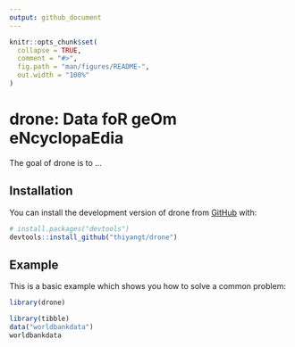 ```yaml
---
output: github_document
---
```


<!-- README.md is generated from README.Rmd. Please edit that file -->

```r
knitr::opts_chunk$set(
  collapse = TRUE,
  comment = "#>",
  fig.path = "man/figures/README-",
  out.width = "100%"
)
```

# drone: **D**ata fo**R** ge**O**m e**N**cyclopa**E**dia

<!-- badges: start -->
<!-- badges: end -->

The goal of drone is to ...

## Installation

You can install the development version of drone from [GitHub](https://github.com/) with:

``` r
# install.packages("devtools")
devtools::install_github("thiyangt/drone")
```

## Example

This is a basic example which shows you how to solve a common problem:

```r
library(drone)
```



```r
library(tibble)
data("worldbankdata")
worldbankdata
```

